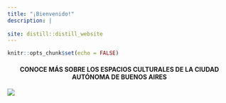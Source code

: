 ```yaml
---
title: "¡Bienvenido!"
description: |
   
site: distill::distill_website
---
```


```r
knitr::opts_chunk$set(echo = FALSE)

```

<div style="text-align: center;">
#### CONOCE MÁS SOBRE LOS ESPACIOS CULTURALES DE LA CIUDAD AUTÓNOMA DE BUENOS AIRES
</div>

![](Imagen.png)